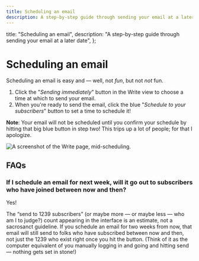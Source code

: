```yaml
---
title: Scheduling an email
description: A step-by-step guide through sending your email at a later date
---
```



  title: "Scheduling an email",
  description:
    "A step-by-step guide through sending your email at a later date",
};

# Scheduling an email

Scheduling an email is easy and — well, not _fun_, but not _not_ fun.

1. Click the "_Sending immediately_" button in the Write view to choose a time at which to send your email.
2. When you're ready to send the email, click the blue "_Schedule to your subscribers_" button to set a time to schedule it!

**Note**: Your email will not be scheduled until you confirm your schedule by hitting that big blue button in step two! This trips up a lot of people; for that I apologize.

![A screenshot of the Write page, mid-scheduling.](/images/scheduling.png)

## FAQs

### If I schedule an email for next week, will it go out to subscribers who have joined between now and then?

Yes!

The “send to 1239 subscribers” (or maybe more — or maybe less — who am I to judge?) count appearing in the interface is an estimate, not a sacrosanct guideline. If you schedule an email for two weeks from now, that email will still send to folks who have subscribed between now and then, not just the 1239 who exist right once you hit the button. (Think of it as the computer equivalent of you manually logging in and going and hitting send — nothing gets set in stone!)
